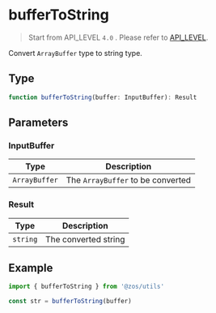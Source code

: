# bufferToString

> Start from API_LEVEL `4.0` . Please refer to [API_LEVEL](../../../../guides/framework/device/compatibility.md).

Convert `ArrayBuffer` type to string type.

## Type

```ts
function bufferToString(buffer: InputBuffer): Result
```

## Parameters

### InputBuffer

| Type                     | Description                       |
| ------------------------ | --------------------------------- |
| <code>ArrayBuffer</code> | The `ArrayBuffer` to be converted |

### Result

| Type                | Description          |
| ------------------- | -------------------- |
| <code>string</code> | The converted string |

## Example

```js
import { bufferToString } from '@zos/utils'

const str = bufferToString(buffer)
```
